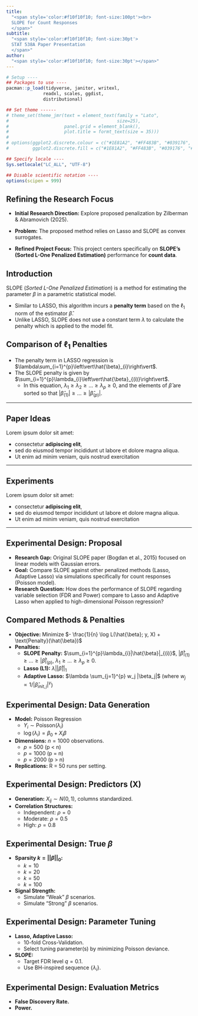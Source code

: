 ```yaml
---
title: 
  "<span style='color:#f10f10f10; font-size:100pt'><br>
  SLOPE for Count Responses
  </span>"
subtitle: 
  "<span style='color:#f10f10f10; font-size:30pt'>
  STAT 538A Paper Presentation
  </span>"
author: 
  "<span style='color:#f10f10f10; font-size:30pt'></span>"
---
```


```r
# Setup ----
## Packages to use ----
pacman::p_load(tidyverse, janitor, writexl, 
              readxl, scales, ggdist, 
              distributional)

## Set theme ------
# theme_set(theme_jmr(text = element_text(family = "Lato",
#                                         size=25),
#                     panel.grid = element_blank(),
#                     plot.title = formt_text(size = 35)))
# 
# options(ggplot2.discrete.colour = c("#1E81A2", "#FF483B", "#039176", "#FFAC41"),
#         ggplot2.discrete.fill = c("#1E81A2", "#FF483B", "#039176", "#FFAC41"))

## Specify locale ----
Sys.setlocale("LC_ALL", "UTF-8")

## Disable scientific notation ----
options(scipen = 999)
```


## Refining the Research Focus


* **Initial Research Direction:** Explore proposed penalization by Zilberman & Abramovich (2025).

* **Problem:** The proposed method relies on Lasso and SLOPE as convex surrogates.

* **Refined Project Focus:** This project centers specifically on **SLOPE's (Sorted L-One Penalized Estimation)** performance for **count data**.

## Introduction

SLOPE (*Sorted L-One Penalized Estimation*) is a method for estimating the 
parameter $\beta$ in a parametric statistical model.

* Similar to LASSO, this algorithm incurs a **penalty term** based on the 
$\ell_{1}$ norm of the estimator $\hat{\beta}$.
* Unlike LASSO, SLOPE does not use a constant term $\lambda$ 
to calculate the penalty which is applied to the model fit.


## Comparison of $\ell_{1}$ Penalties


* The penalty term in LASSO regression is $\lambda\sum_{i=1}^{p}\left\vert\hat{\beta}_{i}\right\vert$. 
* The SLOPE penalty is given by $\sum_{i=1}^{p}\lambda_{i}\left\vert\hat{\beta}_{(i)}\right\vert$.
  - In this equation, $\lambda_{1} \ge \lambda_{2} \ge \dots \ge \lambda_{p} \ge 0$, 
 and the elements of $\hat{\beta}$ are sorted so that 
 $\left\vert\hat{\beta}_{(1)}\right\vert \ge \dots \ge \left\vert\hat{\beta}_{(p)}\right\vert$.
 
---

## Paper Ideas

Lorem ipsum dolor sit amet: 

* consectetur **adipiscing elit**, 
* sed do eiusmod tempor incididunt ut labore et dolore magna aliqua. 
* Ut enim ad minim veniam, quis nostrud exercitation

---

## Experiments

Lorem ipsum dolor sit amet: 

* consectetur **adipiscing elit**, 
* sed do eiusmod tempor incididunt ut labore et dolore magna aliqua. 
* Ut enim ad minim veniam, quis nostrud exercitation

---

## Experimental Design: Proposal

* **Research Gap:** Original SLOPE paper (Bogdan et al., 2015) focused on linear models with Gaussian errors.
* **Goal:** Compare SLOPE against other penalized methods (Lasso, Adaptive Lasso) via simulations specifically for count responses (Poisson model).
* **Research Question:** How does the performance of SLOPE regarding variable selection (FDR and Power) compare to Lasso and Adaptive Lasso when applied to high-dimensional Poisson regression?

## Compared Methods & Penalties

* **Objective:** Minimize $- \frac{1}{n} \log L(\hat{\beta}; y, X) + \text{Penalty}(\hat{\beta})$
* **Penalties:**
    * **SLOPE Penalty:** $\sum_{i=1}^{p}\lambda_{i}|\hat{\beta}|_{(i)}$, $|\hat{\beta}|_{(1)} \ge ... \ge |\hat{\beta}|_{(p)}$, $\lambda_1 \ge ... \ge \lambda_p \ge 0$.
    * **Lasso (L1):** $\lambda ||\hat{\beta}||_{1}$
    * **Adaptive Lasso:** $\lambda \sum_{j=1}^{p} w_j |\beta_j|$ (where $w_j \propto 1/|\hat{\beta}_{init, j}|^\gamma$)


## Experimental Design: Data Generation

* **Model:** Poisson Regression
    * $Y_i \sim \text{Poisson}(\lambda_i)$
    * $\log(\lambda_i) = \beta_0 + X_i \beta$ 
* **Dimensions:** $n = 1000$ observations.
    * $p = 500$ (p < n)
    * $p = 1000$ (p = n)
    * $p = 2000$ (p > n)
* **Replications:** R = 50 runs per setting.

## Experimental Design: Predictors (X)

* **Generation:** $X_{ij} \sim N(0, 1)$, columns standardized.
* **Correlation Structures:**
    * Independent: $\rho = 0$ 
    * Moderate: $\rho = 0.5$ 
    * High: $\rho = 0.8$ 
    
## Experimental Design: True $\beta$

* **Sparsity $k = ||\beta||_0$:** 
    * $k = 10$
    * $k = 20$
    * $k = 50$
    * $k = 100$
* **Signal Strength:** 
    * Simulate "Weak" $\beta$ scenarios.
    * Simulate "Strong" $\beta$ scenarios.

## Experimental Design: Parameter Tuning

* **Lasso, Adaptive Lasso:**
    * 10-fold Cross-Validation.
    * Select tuning parameter(s) by minimizing Poisson deviance.
* **SLOPE:**
    * Target FDR level $q = 0.1$.
    * Use BH-inspired sequence $\{\lambda_i\}$.

## Experimental Design: Evaluation Metrics

* **False Discovery Rate.**
* **Power.**